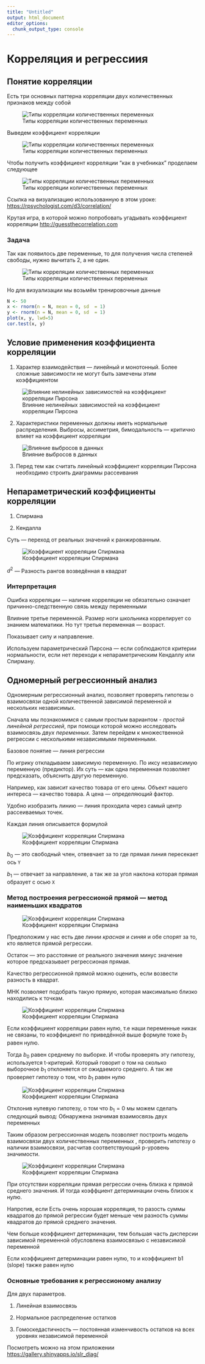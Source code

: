 ```yaml
---
title: "Untitled"
output: html_document
editor_options: 
  chunk_output_type: console
---
```


# Корреляция и регрессиия

## Понятие корреляции

Есть три основных паттерна корреляции двух количественных признаков между собой

![Типы корреляции количественных переменных](img/correlation.png)

Выведем коэффициент корреляции

![Типы корреляции количественных переменных](img/coef_corr.png)

Чтобы получить коэффициент корреляции "как в учебниках" проделаем следующее

![Типы корреляции количественных переменных](img/corr_like_u4ebnik.png)

Cсылка на визуализацию использованную в этом уроке: <https://rpsychologist.com/d3/correlation/>

Крутая игра, в которой можно попробовать угадывать коэффициент корреляции <http://guessthecorrelation.com>

### Задача

Так как появилось две переменные, то для получения числа степеней свободы, нужно вычитать 2, а не один.

![Типы корреляции количественных переменных](img/exercise_correlation.png)

Но для визуализации мы возьмём тренировочные данные

```r
N <- 50
x <- rnorm(n = N, mean = 0, sd  = 1)
y <- rnorm(n = N, mean = 0, sd  = 1)
plot(x, y, lwd=5)
cor.test(x, y)
```

## Условие применения коэффициента корреляции

1. Характер взаимодействия --- линейный и монотонный. Более сложные зависимости не могут быть замечены этим коэффициентом


![Влияние нелинейных зависимостей на коэффициент корреляции Пирсона](img/regression12.png)

2. Характеристики переменных должны иметь нормальные распределения. Выбросы, ассиметрия, бимодальность --- критично влияет на коэффициент корреляции

![Влияние выбросов в данных](img/regression13.png)

3. Перед тем как считать линейный коэффициент корреляции Пирсона необходимо строить диаграммы рассеивания


## Непараметрический коэффициенты корреляции

1. Спирмана

2. Кендалла

Суть --- переход от реальных значений к ранжированным.

![Коэффициент корреляции Спирмана](img/spearman.png)

$d^2$ --- Разность рангов возведённая в квадрат

### Интерпретация

Ошибка корреляции --- наличие корреляции не обязательно означает причинно-следственную связь между переменными

Влияние третье переменной. Размер ноги школьника коррелирует со знанием математики. Но тут третья переменная --- возраст.

Показывает силу и направление.

Используем параметрический Пирсона --- если соблюдаются критерии нормальности, если нет переходи к непараметрическим Кендаллу или Спирману.

## Одномерный регрессионный анализ

Одномерным регрессионный анализ, позволяет проверять гипотезы о взаимосвязи одной  количественной зависимой переменной и нескольких независимых.

Сначала мы познакомимся с самым простым вариантом -  *простой линейной регрессией*, при помощи которой можно исследовать взаимосвязь *двух переменных*. Затем перейдем к множественной регрессии с несколькими независимыми переменными.


Базовое понятие --- линия регрессии

По игрику откладываем зависимую переменную. По иксу независимую переменную (предиктор).
Их суть --- как одна переменная позволяет предсказать, объяснить другую переменную.

Например, как зависит качество товара от его цены. Объект нашего интереса --- качество товара. А цена --- определяющий фактор.

Удобно изобразить линию --- линия проходила через самый центр рассеиваемых точек.

Каждая линия описывается формулой

![Коэффициент корреляции Спирмана](img/regression_line.png)


$b_0$ --- это свободный член, отвевчает за то где прямая линия пересекает ось `Y`

$b_1$ --- отвечает за направление, а так же за угол наклона которая прямая образует с осью `Х`

### Метод построения регрессионой прямой --- метод наименьших квадратов

![Коэффициент корреляции Спирмана](img/mnk.png)

Предположим у нас есть две линии *красная* и *синяя* и обе спорят за то, кто является прямой регрессии.

Остаток --- это расстояние от реального значения минус значение которое предсказывает регрессионая прямая.

Качество регрессионной прямой можно оценить, если возвести разность в квадрат.

МНК позволяет подобрать такую прямую, которая максимально близко находились к точкам.

![Коэффициент корреляции Спирмана](img/coeff_regr.png)

Если коэффициент корреляции равен нулю, т.е наши переменные никак не связаны, то коэффициент по приведённой выше формуле тоже $b_1$ равен нулю.

Тогда $b_0$ равен среднему по выборке. И чтобы проверять эту гипотезу, используется t-критерий.
Который говорит о том на сколько выборочное $b_1$ отклоняется от ожидаемого среднего. А так же проверяет гипотезу о том, что $b_1$ равен нулю

![Коэффициент корреляции Спирмана](img/b1.png)

Отклонив нулевую гипотезу, о том что $b_1 = 0$ мы можем сделать следующий вывод: Обнаружена значимая взаимосвязь двух переменных

Таким образом регрессионная модель позволяет построить модель взаимосвязи двух количественных переменных , проверить гипотезу о наличии взаимосвязи, расчитав соответствующий p-уровень значимости.

![Коэффициент корреляции Спирмана](img/b2.png)

При отсутствии корреляции прямая регрессии очень близка к прямой среднего значения. И тогда коэффциент детерминации очень близок к нулю. 

Напротив, если Есть очень хорошая корреляция, то разость суммы квадратов до прямой регрессии будет меньше чем разность суммы квадратов до прямой среднего значения.

Чем больше коэффициент детерминации, тем большая часть дисперсии зависимой переменной обусловлена взаимосвязью с независимой переменной

Если коэффициент детерминации равен нулю, то и коэффициент b1 (slope) также равен нулю

### Основные требования к регрессионому анализу

Для двух параметров.

1. Линейная взаимосвязь 

2. Нормальное распределение остатков 

3. Гомоскедастичность --- постоянная изменчивость остатков на всех уровнях независимой переменной

Посмотреть можно на этом приложении <https://gallery.shinyapps.io/slr_diag/>
